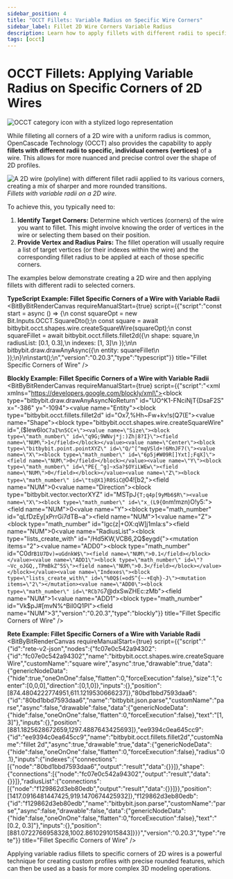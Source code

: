 ```yaml
---
sidebar_position: 4
title: "OCCT Fillets: Variable Radius on Specific Wire Corners"
sidebar_label: Fillet 2D Wire Corners Variable Radius
description: Learn how to apply fillets with different radii to specific corners (vertices) of 2D OCCT wires in Bitbybit using Rete, Blockly, and TypeScript.
tags: [occt]
---
```



# OCCT Fillets: Applying Variable Radius on Specific Corners of 2D Wires

<img 
  class="category-icon-small" 
  src="https://s.bitbybit.dev/assets/icons/white/occt-icon.svg" 
  alt="OCCT category icon with a stylized logo representation" 
  title="OCCT category icon" />

While filleting all corners of a 2D wire with a uniform radius is common, OpenCascade Technology (OCCT) also provides the capability to apply **fillets with different radii to specific, individual corners (vertices)** of a wire. This allows for more nuanced and precise control over the shape of 2D profiles.

![A 2D wire (polyline) with different fillet radii applied to its various corners, creating a mix of sharper and more rounded transitions.](https://ik.imagekit.io/bitbybit/app/assets/start/general/editor-categories/variable-fillet-wire.jpeg "Fillets with variable radii on a 2D wire")
*Fillets with variable radii on a 2D wire.*

To achieve this, you typically need to:
1.  **Identify Target Corners:** Determine which vertices (corners) of the wire you want to fillet. This might involve knowing the order of vertices in the wire or selecting them based on their position.
2.  **Provide Vertex and Radius Pairs:** The fillet operation will usually require a list of target vertices (or their indexes within the wire) and the corresponding fillet radius to be applied at each of those specific corners.

The examples below demonstrate creating a 2D wire and then applying fillets with different radii to selected corners.

**TypeScript Example: Fillet Specific Corners of a Wire with Variable Radii**
<BitByBitRenderCanvas
  requireManualStart={true}
  script={{"script":"const start = async () => {\n    const squareOpt = new Bit.Inputs.OCCT.SquareDto();\n    const square = await bitbybit.occt.shapes.wire.createSquareWire(squareOpt);\n    const squareFillet = await bitbybit.occt.fillets.fillet2d({\n        shape: square,\n        radiusList: [0.1, 0.3],\n        indexes: [1, 3]\n    });\n\n    bitbybit.draw.drawAnyAsync({\n        entity: squareFillet\n    });\n}\n\nstart();\n","version":"0.20.3","type":"typescript"}}
  title="Fillet Specific Corners of Wire"
/>

**Blockly Example: Fillet Specific Corners of a Wire with Variable Radii**
<BitByBitRenderCanvas
  requireManualStart={true}
  script={{"script":"<xml xmlns=\"https://developers.google.com/blockly/xml\"><block type=\"bitbybit.draw.drawAnyAsyncNoReturn\" id=\"UO^K1-FNciNjT{DsaF2S\" x=\"-386\" y=\"-1094\"><value name=\"Entity\"><block type=\"bitbybit.occt.fillets.fillet2d\" id=\"Ox7,%Hh~Fw+kv!s(Q7(E\"><value name=\"Shape\"><block type=\"bitbybit.occt.shapes.wire.createSquareWire\" id=\",($Iew6lo`C7aI%n5CC+\"><value name=\"Size\"><block type=\"math_number\" id=\"q9G;9WNvj*j:)Zh|8?I}\"><field name=\"NUM\">1</field></block></value><value name=\"Center\"><block type=\"bitbybit.point.pointXYZ\" id=\"Q/^[^mqVSld+!6MnJF7(\"><value name=\"X\"><block type=\"math_number\" id=\"6p5j#W09R[]Yxt];FqX]\"><field name=\"NUM\">0</field></block></value><value name=\"Y\"><block type=\"math_number\" id=\"PE{_^g]~xSa?$OYiLWEw\"><field name=\"NUM\">0</field></block></value><value name=\"Z\"><block type=\"math_number\" id=\"ts@X1}R0SiC@`04![b2,\"><field name=\"NUM\">0</field></block></value></block></value><value name=\"Direction\"><block type=\"bitbybit.vector.vectorXYZ\" id=\"MSTpJ`{T;q4p[9yMb6$R\"><value name=\"X\"><block type=\"math_number\" id=\"x_(L9{On`m!mzn)O!y5:\"><field name=\"NUM\">0</field></block></value><value name=\"Y\"><block type=\"math_number\" id=\"qLfDzEy[xPrrGi7dTB~a\"><field name=\"NUM\">1</field></block></value><value name=\"Z\"><block type=\"math_number\" id=\"lgc(z|+OX:qW]j1mIa:s\"><field name=\"NUM\">0</field></block></value></block></value></block></value><value name=\"RadiusList\"><block type=\"lists_create_with\" id=\"/Hd5KW,VCB6,2Q$eygd{\"><mutation items=\"2\"></mutation><value name=\"ADD0\"><block type=\"math_number\" id=\"C0dr`B1U7Dv)=uGdnkW$\"><field name=\"NUM\">0.1</field></block></value><value name=\"ADD1\"><block type=\"math_number\" id=\"?~Vc_oJGQ,,TPmBkZ^5S\"><field name=\"NUM\">0.3</field></block></value></block></value><value name=\"Indexes\"><block type=\"lists_create_with\" id=\"%0Q$(=odS^{~-+Eqh}-J\"><mutation items=\"2\"></mutation><value name=\"ADD0\"><block type=\"math_number\" id=\"RCb7G`7@dxSwZHEc:zMb\"><field name=\"NUM\">1</field></block></value><value name=\"ADD1\"><block type=\"math_number\" id=\"Vk$pJ#[mvN%^BiI0Q1Pl\"><field name=\"NUM\">3</field></block></value></block></value></block></value></block></xml>","version":"0.20.3","type":"blockly"}}
  title="Fillet Specific Corners of Wire"
/>

**Rete Example: Fillet Specific Corners of a Wire with Variable Radii**
<BitByBitRenderCanvas
  requireManualStart={true}
  script={{"script":"{\"id\":\"rete-v2-json\",\"nodes\":{\"fc07e0c542a94302\":{\"id\":\"fc07e0c542a94302\",\"name\":\"bitbybit.occt.shapes.wire.createSquareWire\",\"customName\":\"square wire\",\"async\":true,\"drawable\":true,\"data\":{\"genericNodeData\":{\"hide\":true,\"oneOnOne\":false,\"flatten\":0,\"forceExecution\":false},\"size\":1,\"center\":[0,0,0],\"direction\":[0,1,0]},\"inputs\":{},\"position\":[874.4804222774951,611.1219530666237]},\"80bd1bbd7593daa6\":{\"id\":\"80bd1bbd7593daa6\",\"name\":\"bitbybit.json.parse\",\"customName\":\"parse\",\"async\":false,\"drawable\":false,\"data\":{\"genericNodeData\":{\"hide\":false,\"oneOnOne\":false,\"flatten\":0,\"forceExecution\":false},\"text\":\"[1, 3]\"},\"inputs\":{},\"position\":[881.1825628672659,1297.4887643425693]},\"ee9394c0ea645cc9\":{\"id\":\"ee9394c0ea645cc9\",\"name\":\"bitbybit.occt.fillets.fillet2d\",\"customName\":\"fillet 2d\",\"async\":true,\"drawable\":true,\"data\":{\"genericNodeData\":{\"hide\":false,\"oneOnOne\":false,\"flatten\":0,\"forceExecution\":false},\"radius\":0.1},\"inputs\":{\"indexes\":{\"connections\":[{\"node\":\"80bd1bbd7593daa6\",\"output\":\"result\",\"data\":{}}]},\"shape\":{\"connections\":[{\"node\":\"fc07e0c542a94302\",\"output\":\"result\",\"data\":{}}]},\"radiusList\":{\"connections\":[{\"node\":\"f129862d3eb80edb\",\"output\":\"result\",\"data\":{}}]}},\"position\":[1417.0916481447425,919.1470674425932]},\"f129862d3eb80edb\":{\"id\":\"f129862d3eb80edb\",\"name\":\"bitbybit.json.parse\",\"customName\":\"parse\",\"async\":false,\"drawable\":false,\"data\":{\"genericNodeData\":{\"hide\":false,\"oneOnOne\":false,\"flatten\":0,\"forceExecution\":false},\"text\":\"[0.2, 0.3]\"},\"inputs\":{},\"position\":[881.0722766958328,1002.8610291015843]}}}","version":"0.20.3","type":"rete"}}
  title="Fillet Specific Corners of Wire"
/>

Applying variable radius fillets to specific corners of 2D wires is a powerful technique for creating custom profiles with precise rounded features, which can then be used as a basis for more complex 3D modeling operations.